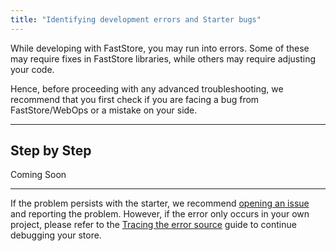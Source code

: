 ```yaml
---
title: "Identifying development errors and Starter bugs"
---
```


While developing with FastStore, you may run into errors. Some of these may require fixes in FastStore libraries, while others may require adjusting your code.

Hence, before proceeding with any advanced troubleshooting, we recommend that you first check if you are facing a bug from FastStore/WebOps or a mistake on your side.

---

## Step by Step

Coming Soon

---

If the problem persists with the starter, we recommend [opening an issue](https://github.com/vtex/faststore/issues/new/choose) and reporting the problem. However, if the error only occurs in your own project, please refer to the [Tracing the error source](/docs/faststore/troubleshooting-tracing-the-error-source) guide to continue debugging your store.
